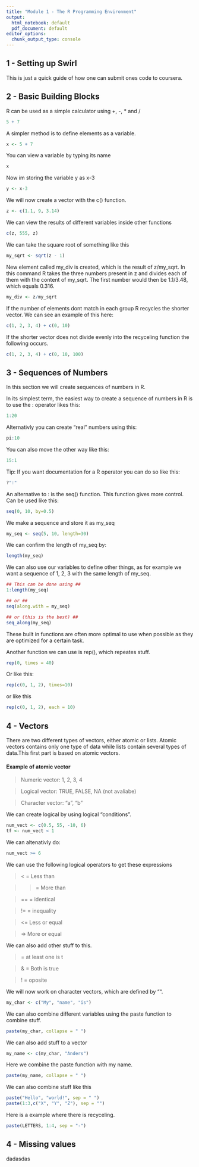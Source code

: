 ```yaml
---
title: "Module 1 - The R Programming Environment"
output:
  html_notebook: default
  pdf_document: default
editor_options:
  chunk_output_type: console
---
```


## 1 - Setting up Swirl
This is just a quick guide of how one can submit ones code to coursera.

## 2 - Basic Building Blocks
R can be used as a simple calculator using +, -, * and /
```r
5 + 7
```

A simpler method is to define elements as a variable.
```r
x <- 5 + 7
```

You can view a variable by typing its name

```r
x
```

Now im storing the variable y as x-3
```r
y <- x-3
```

We will now create a vector with the c() function.

```r
z <- c(1.1, 9, 3.14)
```

We can view the results of different variables inside other functions

```r
c(z, 555, z)
```

We can take the square root of something like this
```r
my_sqrt <- sqrt(z - 1)
```

New element called my_div is created, which is the result of z/my_sqrt. In this command R takes the three numbers present in z and divides each of them with the content of my_sqrt. The first number would then be 1.1/3.48, which equals 0.316.
```r
my_div <- z/my_sqrt
```

If the number of elements dont match in each group R recycles the shorter vector. We can see an example of this here:
```r
c(1, 2, 3, 4) + c(0, 10)
```

If the shorter vector does not divide evenly into the recyceling function the following occurs.
```r
c(1, 2, 3, 4) + c(0, 10, 100)
```

## 3 - Sequences of Numbers
In this section we will create sequences of numbers in R.

In its simplest term, the easiest way to create a sequence of numbers in R is to use the : operator likes this:

```r
1:20
```

Alternativly you can create "real" numbers using this:

```r
pi:10
```
You can also move the other way like this:

```r
15:1
```

Tip: If you want documentation for a R operator you can do so like this:
```r
?":"
```

An alternative to : is the seq() function. This function gives more control. Can be used like this:
```r
seq(0, 10, by=0.5)
```

We make a sequence and store it as my_seq
```r
my_seq <- seq(5, 10, length=30)
```

We can confirm the length of my_seq by:
```r
length(my_seq)
```

We can also use our variables to define other things, as for example we want a sequence of 1, 2, 3 with the same length of my_seq.
```r
## This can be done using ##
1:length(my_seq)

## or ##
seq(along.with = my_seq)

## or (this is the best) ##
seq_along(my_seq)
```
These built in functions are often more optimal to use when possible as they are optimized for a certain task.

Another function we can use is rep(), which repeates stuff.
```r
rep(0, times = 40)
```

Or like this:
```r
rep(c(0, 1, 2), times=10)
```

or like this
```r
rep(c(0, 1, 2), each = 10)
```

## 4 - Vectors
There are two different types of vectors, either atomic or lists. Atomic vectors contains only one type of data while lists contain several types of data.This first part is based on atomic vectors.

#### Example of atomic vector
> Numeric vector: 1, 2, 3, 4

> Logical vector: TRUE, FALSE, NA (not avaliabe)

> Character vector: "a", "b"

We can create logical by using logical "conditions".

```r
num_vect <- c(0.5, 55, -10, 6)
tf <- num_vect < 1
```

We can altenativly do:

```r
num_vect >= 6
```

We can use the following logical operators to get these expressions

> < = Less than

> > = More than

> == = identical

> != = inequality

> <= Less or equal

> => More or equal

We can also add other stuff to this.

> | = at least one is t

> & = Both is true

> ! = oposite


We will now work on character vectors, which are defined by "".

```r
my_char <- c("My", "name", "is")
```

We can also combine different variables using the paste function to combine stuff.
```r
paste(my_char, collapse = " ")
```

We can also add stuff to a vector
```r
my_name <- c(my_char, "Anders")
```

Here we combine the paste function with my name.

```r
paste(my_name, collapse = " ")
```

We can also combine stuff like this
```r
paste("Hello", "world!", sep = " ")
paste(1:3,c("X", "Y", "Z"), sep = "")
```


Here is a example where there is recyceling.
```r
paste(LETTERS, 1:4, sep = "-")
```
## 4 - Missing values

dadasdas

